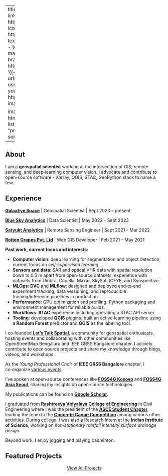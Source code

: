 ::: .column-screen-left


---
title: "Aman Bagrecha"
about:
    template: solana
    links:
        - icon: linkedin
          text: LinkedIn
          url: https://www.linkedin.com/in/amanbagrecha/
        - icon: twitter
          text: Twitter
          url: https://twitter.com/aman_bagrecha
        - icon: github
          text: Github
          url: https://github.com/amanbagrecha
        - text: '{{< fa envelope >}} Email'
          url: mailto:jainaman588@gmail.com
        - text: '{{< fa brands orcid >}} ORCID'
          url: https://orcid.org/0000-0003-2931-0777
        - text: '{{< fa brands google-scholar >}} Google Scholar'
          url: https://scholar.google.com/citations?user=h0CeG6AAAAAJ
        - text: '{{< fa brands youtube >}} YouTube'
          url: https://www.youtube.com/@amanbagrecha/videos
    image-width: 15em
    image-shape: rounded

image: img/profile.jpeg
comments: false
format:
  html:
    page-layout: full
    grid: 
      body-width: 850px
listing:
  - id: featured-projects
    contents: "projects/gallery.yaml"
    type: default
    max-items: 3
    sort: "date desc"
    fields: [image, title, description]
---

## About

I am a **geospatial scientist** working at the intersection of GIS, remote sensing, and deep‑learning computer vision. I advocate and contribute to open-source software - Xarray, QGIS, STAC, GeoPython stack to name a few.


## Experience

**[GalaxEye Space](https://www.galaxeye.space/)** | Geospatial Scientist | Sept 2023 – present

**[Blue Sky Analytics](https://blueskyhq.io/)** | Data Scientist | May 2022 – Sept 2023

**[Satyukt Analytics](https://satyukt.com/)** | Remote Sensing Engineer | Sept 2021 – Mar 2022

**[Rotten Grapes Pvt. Ltd](https://rottengrapes.tech/)** | Web GIS Developer | Feb 2021 – May 2021



**Past work, current focus and interests:**

- **Computer vision**: deep learning for segmentation and object detection; current focus on *self‑supervised learning*.
- **Sensors and data**: SAR and optical VHR data with spatial resolution down to 0.5 m apart from open‑source datasets; experience with datasets from Umbra, Capella, Maxar, SkySat, ICEYE, and Synspective.
- **MLOps**: **DVC** and **MLflow**; designed and deployed end‑to‑end experiment tracking, data versioning, and reproducible training/inference pipelines in production.
- **Performance**: GPU optimization and profiling; Python packaging and environment management for reliable builds.
- **Workflows**: **STAC** experience including operating a STAC API server.
- **Tooling**: developed **QGIS** plugins; built an active‑learning pipeline using a **Random Forest** predictor and **QGIS** as the labeling tool.

I co‑founded **[Let's Talk Spatial](https://letstalkspatial.in)**, a community for geospatial enthusiasts, hosting events and collaborating with other communities like OpenStreetMap Bengaluru and IEEE GRSS Bangalore chapter. I actively contribute to open‑source projects and share my knowledge through blogs, videos, and workshops.

As the *Young Professional Chair* of **IEEE GRSS Bangalore** chapter, I co‑organize [various events](https://site.ieee.org/bangalore-grss/events_list/student-yp-events/).

I've spoken at open‑source conferences like **[FOSS4G Kosovo](https://www.youtube.com/playlist?list=PLSeJLsP3KYyuuChdOiRBY-bkmiO2e5-_z)** and **[FOSS4G Asia Seoul](https://github.com/amanbagrecha/Foss4gAsia2023)**, sharing my insights on open‑source technologies. 

My publications can be found on **[Google Scholar](https://scholar.google.com/citations?user=h0CeG6AAAAAJ)**.




I graduated from **[Rashtreeya Vidyalaya College of Engineering](https://www.rvce.edu.in/)** in Civil Engineering where I was the president of the **[ASCE Student Chapter](https://www.instagram.com/p/B7voXITBJ16)**, leading the team to the **[Concrete Canoe Competition](https://www.instagram.com/p/B3kDEZ9Bb--/)** among various other activities. During college, I was also a Research Intern at the **Indian Institute of Science**, working on *non‑stationary rainfall intensity surface drainage design*.

Beyond work, I enjoy jogging and playing badminton.

## Featured Projects

::: {#featured-projects}
:::

```{=html}
<div style="text-align: center; margin-top: 1rem;">
<a href="projects/" class="btn btn-primary">View All Projects</a>
</div>
```

::: 
